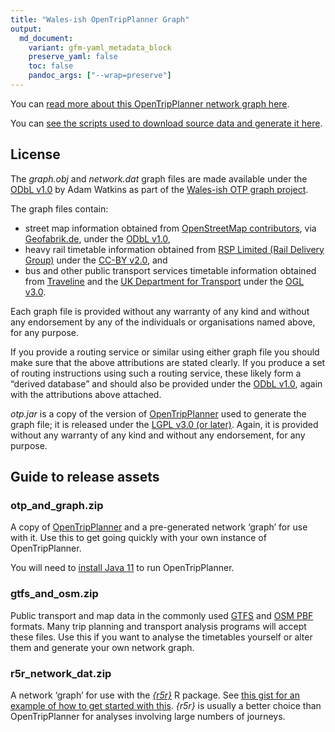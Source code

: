 ```yaml
---
title: "Wales-ish OpenTripPlanner Graph"
output:
  md_document:
    variant: gfm-yaml_metadata_block
    preserve_yaml: false
    toc: false
    pandoc_args: ["--wrap=preserve"]
---
```


You can [read more about this OpenTripPlanner network graph here](https://stupidpupil.github.io/wales_ish_otp_graph).

You can [see the scripts used to download source data and generate it here](https://github.com/stupidpupil/wales_ish_otp_graph).

## License
The *graph.obj* and *network.dat* graph files are made available under the [ODbL v1.0](https://opendatacommons.org/licenses/odbl/1-0/) by Adam Watkins as part of the [Wales-ish OTP graph project](https://stupidpupil.github.io/wales_ish_otp_graph).

The graph files contain:

- street map information obtained from [OpenStreetMap contributors](https://www.openstreetmap.org/copyright), via [Geofabrik.de](https://download.geofabrik.de/europe/great-britain.html), under the [ODbL v1.0](https://opendatacommons.org/licenses/odbl/1-0/),
- heavy rail timetable information obtained from [RSP Limited (Rail Delivery Group)](http://data.atoc.org/) under the [CC-BY v2.0](https://creativecommons.org/licenses/by/2.0/uk/legalcode), and
- bus and other public transport services timetable information obtained from [Traveline](https://www.travelinedata.org.uk/traveline-open-data/traveline-national-dataset/) and the [UK Department for Transport](https://data.bus-data.dft.gov.uk/) under the [OGL v3.0](https://www.nationalarchives.gov.uk/doc/open-government-licence/version/3/).

Each graph file is provided without any warranty of any kind and without any endorsement by any of the individuals or organisations named above, for any purpose.

If you provide a routing service or similar using either graph file you should make sure that the above attributions are stated clearly. If you produce a set of routing instructions using such a routing service, these likely form a "derived database" and should also be provided under the [ODbL v1.0](https://opendatacommons.org/licenses/odbl/1-0/), again with the attributions above attached.

*otp.jar* is a copy of the version of [OpenTripPlanner](https://github.com/opentripplanner/OpenTripPlanner) used to generate the graph file; it is released under the [LGPL v3.0 (or later)](https://github.com/opentripplanner/OpenTripPlanner/blob/dev-2.x/LICENSE). Again, it is provided without any warranty of any kind and without any endorsement, for any purpose.

## Guide to release assets

### otp_and_graph.zip

A copy of [OpenTripPlanner](https://github.com/opentripplanner/OpenTripPlanner) and a pre-generated network 'graph' for use with it. Use this to get going quickly with your own instance of OpenTripPlanner. 

You will need to [install Java 11](https://adoptopenjdk.net/?variant=openjdk11&jvmVariant=hotspot) to run OpenTripPlanner.

### gtfs_and_osm.zip

Public transport and map data in the commonly used [GTFS](https://en.wikipedia.org/wiki/General_Transit_Feed_Specification) and [OSM PBF](https://wiki.openstreetmap.org/wiki/PBF_Format) formats. Many trip planning and transport analysis programs will accept these files. Use this if you want to analyse the timetables yourself or alter them and generate your own network graph.

### r5r_network_dat.zip

A network 'graph' for use with the *[{r5r}](https://github.com/ipeaGIT/r5r)* R package. See [this gist for an example of how to get started with this](https://gist.github.com/stupidpupil/cb60575c5add1b28f0146ff2802424c1). *{r5r}* is usually a better choice than OpenTripPlanner for analyses involving large numbers of journeys.
